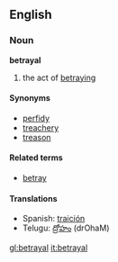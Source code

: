==English==
===Noun===
'''betrayal'''
# the act of [[betray]]ing

====Synonyms====
*[[perfidy]]
*[[treachery]]
*[[treason]]

====Related terms====
*[[betray]]

====Translations====
*Spanish: [[traición]]
*Telugu: [[ద్రోహం]] (drOhaM)

[[gl:betrayal]]
[[it:betrayal]]